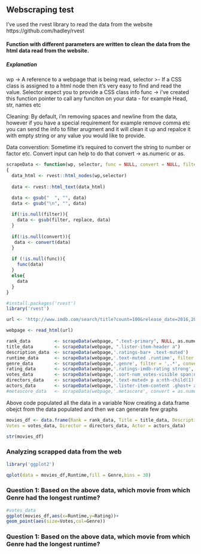 ## Webscraping test

I've used the rvest library to read the data from the website
https://github.com/hadley/rvest

#### Function with different parameters are written to clean the data from the html data read from the website.

##### Explanation

wp -> A reference to a webpage that is being read, 
selector >- If a CSS class is assigned to a html node then it's very easy to find and read the value. Selector expect you to provide a CSS class info
func -> i've created this function pointer to call any funciton on your data - for example Head, str, names etc 

Cleaning:
By default, i'm removing spaces and newline from the data, however if you have a special requirement for example remove comma etc you can send the info to filter arugment and it will clean it up and repalce it with empty string or any value you would like to provide.

Data converstion:
Sometime it's required to convert the string to number or factor etc. Convert input can help to do that
convert -> as.numeric or as.

```r

scrapeData <- function(wp, selector, func = NULL, convert = NULL, filter = NULL, replace = "")
{
  data_html <- rvest::html_nodes(wp,selector)
  
  data <- rvest::html_text(data_html)

  data <- gsub("  ", "", data)
  data <- gsub("\n", "", data)
  
  if(!is.null(filter)){
    data <- gsub(filter, replace, data)
  }
  
  if(!is.null(convert)){
   data <- convert(data)
  }
  
  if (!is.null(func)){
    func(data)
  }
  else{
    data
  }
}

```

```r
#install.packages('rvest')
library('rvest')

url <- 'http://www.imdb.com/search/title?count=100&release_date=2016,2016&title_type=feature'

webpage <- read_html(url)

rank_data         <- scrapeData(webpage, ".text-primary", NULL, as.numeric)
title_data        <- scrapeData(webpage, ".lister-item-header a")
description_data  <- scrapeData(webpage,'.ratings-bar+ .text-muted')
runtime_data      <- scrapeData(webpage,'.text-muted .runtime', filter = " min", convert = as.numeric)
genre_data        <- scrapeData(webpage,'.genre', filter = ',.*', convert = as.factor)
rating_data       <- scrapeData(webpage,'.ratings-imdb-rating strong', conver = as.numeric)
votes_data        <- scrapeData(webpage,'.sort-num_votes-visible span:nth-child(2)', filter = ",", as.numeric)
directors_data    <- scrapeData(webpage,'.text-muted+ p a:nth-child(1)', convert = as.factor)
actors_data       <- scrapeData(webpage,'.lister-item-content .ghost+ a', convert = as.factor)
#metascore_data   <- scrapeData(webpage,'.metascore', convert = as.numeric)
```

Above code populated all the data in a variable
Now creating a data.frame obejct from the data populated and then we can generate few graphs

```r
movies_df <- data.frame(Rank = rank_data, Title = title_data, Description = description_data, Runtime = runtime_data, Genre = genre_data, Rating = rating_data, 
Votes = votes_data, Director = directors_data, Actor = actors_data)

str(movies_df)

```


### Analyzing scrapped data from the web
```r

library('ggplot2')

qplot(data = movies_df,Runtime,fill = Genre,bins = 30)

```

### Question 1: Based on the above data, which movie from which Genre had the longest runtime?


```r
#votes_data
ggplot(movies_df,aes(x=Runtime,y=Rating))+
geom_point(aes(size=Votes,col=Genre))
```

### Question 1: Based on the above data, which movie from which Genre had the longest runtime?
